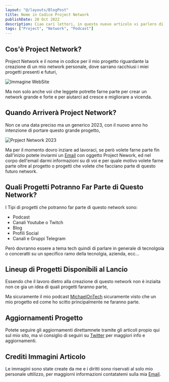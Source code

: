 ```yaml
---
layout: "@/layouts/BlogPost"
title: Nome in Codice Project Network
publishDate: 20 Oct 2022
description: Ciao cari lettori, in questo nuovo articolo vi parlero di un mio nuovo progetto.
tags: ["Project", "Network", "Podcast"]
---
```



## Cos'è Project Network?

Project Network e il nome in codice per il mio progetto riguardante la creazione di un mio network personale, dove sarrano racchiusi i miei progetti presenti e futuri,

<Image
	src="src/assets/Logo Project Network.png"
	alt="Immagine WebSite"
	width={1890}
	height={1471}
/>

Ma non solo anche voi che leggete potrette farne parte per crear un network grande e forte e per aiutarci ad cresce e migliorare a vicenda.

## Quando Arriverà Project Network?

Non ce una data preciso ma un generico 2023, con il nuovo anno ho intenzione di portare questo grande progetto,

<Image
	src="src/assets/Project Network 2023.png"
	alt="Prpject Network 2023"
	width={1890}
	height={1471}
/>

Ma per il momento dovro inziare ad lavoraci, se però volete farne parte fin dall'inizio potete inviarmi un [Email](mailto:mikibonfa@gmail.com) con oggetto Project Nework,
ed nel corpo dell'email darmi informazioni su di voi e per quale motivo volete farne parte oltre al progetto o progetti che volete che facciano parte di questo futuro network.


## Quali Progetti Potranno Far Parte di Questo Network?
I Tipi di progetti che potranno far parte di questo network sono:

- Podcast
- Canali Youtube o Twitch
- Blog
- Profili Social
- Canali e Gruppi Telegram

Però dovranno essere a tema tech quindi di parlare in generale di tecnolgoia o conceratti su un specifico ramo della tecnolgia, azienda, ecc...


## Lineup di Progetti Disponibili al Lancio
Essendo che il lavoro dietro alla creazione di questo network non è inziaita non ce gia un idea di quali progetti faranno parte,

Ma sicuramente il mio podcast [MichaelOnTech](https://podcasts.apple.com/it/podcast/michaelontech/id1621247544) sicuramente visto che un mio progetto ed come ho scitto principalmente ne faranno parte.

## Aggiornamenti Progetto
Potete seguire gli aggiornamenti direttamnete tramite gli articoli propio qui sul mio sito, ma vi consiglio di seguiri su [Twitter](https://twitter.com/iMichaelProMax) per maggiori info e aggiornamenti.



## Crediti Immagini Articolo
Le immagini sono state create da me e i diritti sono riservati al solo mio personale uttilizzo, per maggiorni informazioni contatatemi sulla mia [Email](mailto:mikibonfa@gmail.com).